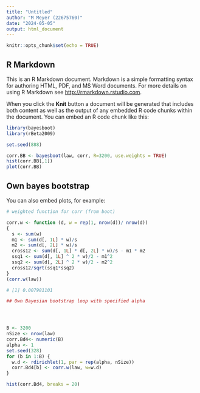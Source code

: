 ```yaml
---
title: "Untitled"
author: "M Meyer (22675760)"
date: "2024-05-05"
output: html_document
---
```


```r
knitr::opts_chunk$set(echo = TRUE)
```

## R Markdown

This is an R Markdown document. Markdown is a simple formatting syntax for authoring HTML, PDF, and MS Word documents. For more details on using R Markdown see <http://rmarkdown.rstudio.com>.

When you click the **Knit** button a document will be generated that includes both content as well as the output of any embedded R code chunks within the document. You can embed an R code chunk like this:

```r
library(bayesboot)
library(rBeta2009)

set.seed(888)

corr.BB <- bayesboot(law, corr, R=3200, use.weights = TRUE)
hist(corr.BB[,1])
plot(corr.BB)


```

## Own bayes bootstrap

You can also embed plots, for example:
```r
# weighted function for corr (from boot)

corr.w <- function (d, w = rep(1, nrow(d))/ nrow(d))
{
  s <- sum(w)
  m1 <- sum(d[, 1L] * w)/s
  m2 <- sum(d[, 2L] * w)/s
  cross12 <- sum(d[, 1L] * d[, 2L] * w)/s - m1 * m2
  ssq1 <- sum(d[, 1L] ^ 2 * w)/2 - m1^2
  ssq2 <- sum(d[, 2L] ^ 2 * w)/2 - m2^2
  cross12/sqrt(ssq1*ssq2)
}
(corr.w(law))

# [1] 0.007981101

## Own Bayesian bootstrap loop with specified alpha




B <- 3200
nSize <- nrow(law)
corr.Bd4<- numeric(B)
alpha <- 1
set.seed(328)
for (b in 1:B) {
  w.d <- rdirichlet(1, par = rep(alpha, nSize))
  corr.Bd4[b] <- corr.w(law, w=w.d)
}

hist(corr.Bd4, breaks = 20)

```

